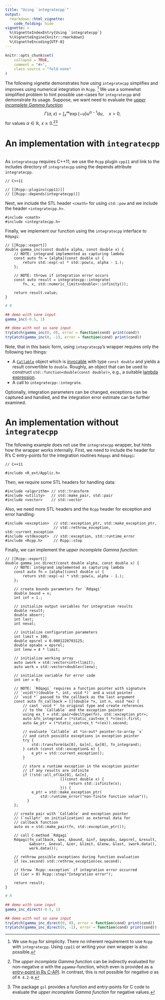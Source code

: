 ```yaml
---
title: "Using `integratecpp`"
output:
  rmarkdown::html_vignette:
    code_folding: hide
vignette: >
  %\VignetteIndexEntry{Using `integratecpp`}
  %\VignetteEngine{knitr::rmarkdown}
  %\VignetteEncoding{UTF-8}
---
```

<!-- cSpell: ignoreRegExp \\.* -->
<!-- cSpell: words cmath,stdexcept -->
<!-- cSpell: words decltype,nullptr,pgamma,isfinite -->
<!-- cSpell: words cond,abserr,neval,epsrel,epsabs,lenw,iwork -->

```r
knitr::opts_chunk$set(
    collapse = TRUE,
    comment = "#>",
    class.source = "fold-none"
)
```

The following vignette demonstrates how using `integratecpp` simplifies and improves using numerical
integration in `Rcpp`. [^1]
We use a somewhat simplified problem to hint possible use-cases for `integratecpp` and demonstrate
its usage.
Suppose, we want need to evaluate the [*upper incomplete Gamma function*](https://en.wikipedia.org/wiki/Incomplete_gamma_function)
$$
    \Gamma{(\alpha, x)}
        = \int_{x}^{\infty}{
            \exp{\{ - u \}}  u^{\alpha-1}
            {\mathrm{d}u}
        } ,
        \quad x > 0 ,
$$
for values $\alpha \in \mathbb{R}$, $x \geq 0$.[^2][^3]

# An implementation with `integratecpp`

```Rcpp
```

As `integratecpp` requires C++11, we use the `Rcpp` plugin `cpp11` and link to the
includes directory of `integratecpp` using the depends attribute `integratecpp`.

```Rcpp
// C++11

// [[Rcpp::plugins(cpp11)]]
// [[Rcpp::depends(integratecpp)]]
```

Next, we include the STL header `<cmath>` for using `std::pow` and we include the header
`<integratecpp.h>`.

```Rcpp
#include <cmath>
#include <integratecpp.h>
```

Finally, we implement our function using the `integratecpp` interface to
`Rdqagi`:

```Rcpp
// [[Rcpp::export]]
double gamma_inc(const double alpha, const double x) {
    // NOTE: integrand implemented as capturing lambda
    const auto fn = [alpha](const double u) {
        return std::exp(-u) * std::pow(u, alpha - 1.);
    };

    // NOTE: throws if integration error occurs
    const auto result = integratecpp::integrate(
        fn, x, std::numeric_limits<double>::infinity());

    return result.value;
}
```

```r
# R

## demo with sane input
gamma_inc(-0.5, 1)

## demo with not so sane input
tryCatch(gamma_inc(0, 0), error = function(cond) print(cond))
tryCatch(gamma_inc(0, -1), error = function(cond) print(cond))
```

Note, that in this basic form, using `integratecpp`'s wrapper requires only the
following two things:

- A [`Callable`](https://en.cppreference.com/w/cpp/named_req/Callable)
  object which is [invocable](https://en.cppreference.com/w/cpp/types/is_invocable)
  with type `const double` and yields a result convertible to `double`.
  Roughly, an object that can be used to construct `std::function<double(const double)>`,
  e.g., a suitable
  [lambda expression](https://en.cppreference.com/w/cpp/language/lambda).
- A call to `integratecpp::integrate`.

Optionally, integration parameters can be changed,
exceptions can be captured and handled,
and the integration error estimate can be further examined.

# An implementation without `integratecpp`

The following example does not use the `integratecpp` wrapper, but hints how the wrapper works
internally.
First, we need to include the header for R's C entry-points for the integration routines `Rdqags` 
and `Rdqagi`:

```Rcpp
// C++11

#include <R_ext/Applic.h>
```

Then, we require some STL headers for handling data:

```Rcpp
#include <algorithm> // std::transform
#include <utility>   // std::make_pair, std::pair
#include <vector>    // std::vector
```

Also, we need more STL headers and the `Rcpp` header for exception and error handling:

```Rcpp
#include <exception>  // std::exception_ptr, std::make_exception_ptr, 
                      // std::rethrow_exception, std::current_exception
#include <stdexcept>  // std::exception, std::runtime_error
#include <Rcpp.h>     // Rcpp::stop
```

Finally, we can implement the *upper incomplete Gamma function*:

```Rcpp
// [[Rcpp::export]]
double gamma_inc_direct(const double alpha, const double x) {
    // NOTE: integrand implemented as capturing lambda
    const auto fn = [alpha](const double u) {
        return std::exp(-u) * std::pow(u, alpha - 1.);
    };

    // create bounds parameters for `Rdqagi`
    double bound = x;
    int inf = 1.;

    // initialize output variables for integration results
    double result;
    double abserr;
    int last;
    int neval;

    // initialize configuration parameters
    int limit = 100;
    double epsrel = 0.0001220703125;
    double epsabs = epsrel;
    int lenw = 4 * limit;

    // initialize working array
    auto iwork = std::vector<int>(limit);
    auto work = std::vector<double>(lenw);

    // initialize variable for error code
    int ier = 0;

    // NOTE: `Rdqagi` requires a function pointer with signature
    // `void(*)(double *, int, void *)` and a void pointer
    // `void *` passed to the callback as the last argument
    const auto fn_callback = [](double *x, int n, void *ex) {
        // cast `void *` to original type and create references
        // to the `Callable` and the exception pointer
        using ex_t = std::pair<decltype(fn), std::exception_ptr>;
        auto &fn_integrand = (*static_cast<ex_t *>(ex)).first;
        auto &e_ptr = (*static_cast<ex_t *>(ex)).second;
        
        // evaluate `Callable` at *in-out* pointer-to-array `x`
        // and catch possible exceptions in exception pointer
        try {
            std::transform(&x[0], &x[n], &x[0], fn_integrand);
        } catch (const std::exception& e) {
            e_ptr = std::current_exception();
        }
        
        // store a runtime exception in the exception pointer 
        // if any results are infinite 
        if (!std::all_of(&x[0], &x[n], 
                         [](const double x) { 
                             return std::isfinite(x); 
                         })) {
            e_ptr = std::make_exception_ptr(
                std::runtime_error("non-finite function value"));
          }
    };

    // create pair with `Callable` and exception pointer 
    // (`nullptr` on initialization) as external data for 
    // callback function
    auto ex = std::make_pair(fn, std::exception_ptr());
    
    // call C-method `Rdqagi`
    Rdqagi(fn_callback, &ex, &bound, &inf, &epsabs, &epsrel, &result,
           &abserr, &neval, &ier, &limit, &lenw, &last, iwork.data(),
           work.data());
    
    // rethrow possible exceptions during function evaluation
    if (ex.second) std::rethrow_exception(ex.second);
    
    // throw `Rcpp::exception` if integration error occurred
    if (ier > 0) Rcpp::stop("Integration error");

    return result;
}
```

```r
# R

## demo with sane input
gamma_inc_direct(-0.5, 1)

## demo with not so sane input
tryCatch(gamma_inc_direct(0, 0), error = function(cond) print(cond))
tryCatch(gamma_inc_direct(0, -1), error = function(cond) print(cond))
```


[^1]: We use `Rcpp` for simplicity. There no inherent requirement to use `Rcpp` with `integratecpp`.
Using `cpp11` or writing your own wrapper is also possible.

[^2]: The *upper incomplete Gamma function* can be indirectly evaluated for non-negative $\alpha$
with the `pgamma`-function, which even is provided as a
[entry-point in Rs C-API](https://cran.r-project.org/doc/manuals/r-release/R-exts.html#Distribution-functions).
In contrast, this is not possible for negative $\alpha$ as of `R 4.2-0`.

[^3]: The package `gsl` provides a function and entry-points for C code to evaluate the
*upper incomplete Gamma function* for negative values.

